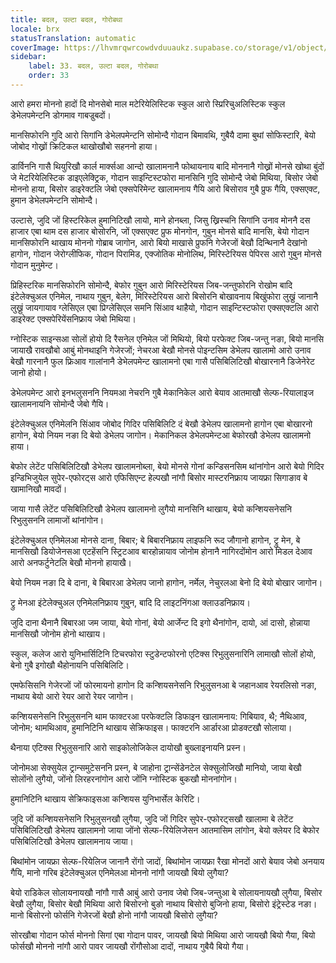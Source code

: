 ```yaml
---
title: बदल, उल्टा बदल, गोरोबथा
locale: brx
statusTranslation: automatic
coverImage: https://lhvmrqwrcowdvduuaukz.supabase.co/storage/v1/object/public/strapi-uploads/small_cover-educacion-fundamental.webp-2d51a7828a2b1309555be27f7e2a61a0.webp
sidebar:
    label: 33. बदल, उल्टा बदल, गोरोबथा
    order: 33
---
```

आरो हमरा मोननो हादों दि मोनसेबो माल मटेरियेलिस्टिक स्कुल आरो स्प्रिरिचुअलिस्टिक स्कुल डेभेलपमेन्टनि डोगमाव गाबज्रुबदों।

मानसिफोरनि गुदि आरो सिगांनि डेभेलपमेन्टनि सोमोन्दै गोदान बिमावथि, गुबैयै दामा बुथां सोफिस्टारि, बेयो जोबोद गोख्रों क्रिटिकल थाखोखौबो सहननो हाया।

डार्विननि गासै थियुरिखौ कार्ल मार्क्सआ आन्दो खालामनानै फोथायनाय बादि मोननानै गोख्रों मोनसे खोथा बुंदों जे मेटरियेलिस्टिक डाइएलेक्ट्रिक, गोदान साइन्टिस्टफोरा मानसिनि गुदि सोमोन्दै जेबो मिथिया, बिसोर जेबो मोननो हाया, बिसोर डाइरेक्टलि जेबो एक्सपेरिमेन्ट खालामनाय गैयि आरो बिसोराव गुबै प्रुफ गैयि, एक्सएक्ट, हुमान डेभेलपमेन्टनि सोमोन्दै।

उल्टासे, जुदि जों हिस्टरिकेल हुमानिटिखौ लायो, माने होनब्ला, जिसु ख्रिस्चनि सिगांनि उनाव मोननै दस हाजार एबा थाम दस हाजार बोसोरनि, जों एक्सएक्ट प्रुफ मोनगोन, गुबुन मोनसे बादि मानसि, बेयो गोदान मानसिफोरनि थाखाय मोननो गोब्राब जागोन, आरो बियो माखासे प्रुफनि गेजेरजों बेखौ दिन्थिनानै देखांनो हागोन, गोदान जेरोग्लीफिक, गोदान पिरामिड, एक्जोतिक मोनोलिथ, मिरिस्टेरियस पेपिरस आरो गुबुन मोनसे गोदान मुनुमेन्ट।

प्रिहिस्टरिक मानसिफोरनि सोमोन्दै, बेफोर गुबुन आरो मिरिस्टेरियस जिब-जन्तुफोरनि रोखोम बादि इंटेलेक्चुअल एनिमेल, नाथाय गुबुन, बेलेग, मिरिस्टेरियस आरो बिसोरनि बोखावनाय बिखुंफोरा लुख्रुं जानानै लुख्रुं जायगायाव ग्लेसिएल एबा प्रिग्लेसिएल समनि सिंआव थाहैयो, गोदान साइन्टिस्टफोरा एक्सएक्टलि आरो डाइरेक्ट एक्सपेरियेंसनिफ्राय जेबो मिथिया।

ग्नोस्टिक साइन्सआ सोलों होयो दि रैसनेल एनिमेल जों मिथियो, बियो परफेक्ट जिब-जन्तु नङा, बियो मानसि जायाखै रावखौबो आबुं मोनथाइनि गेजेरजों; नेचरआ बेखौ मोनसे पोइन्टसिम डेभेलप खालामो आरो उनाव बेखौ गारनानै फुल फ्रिआव गालांनानै डेभेलपमेन्ट खालामनो एबा गासै पसिबिलिटिखौ बोखारनानै डिजेनेरेट जानो होयो।

डेभेलपमेन्ट आरो इनभलुसननि नियमआ नेचरनि गुबै मेकानिकेल आरो बेयाव आतमाखौ सेल्फ-रियालाइज खालामनायनि सोमोन्दै जेबो गैयि।

इंटेलेक्चुअल एनिमेलनि सिंआव जोबोद गिदिर पसिबिलिटि दं बेखौ डेभेलप खालामनो हागोन एबा बोखारनो हागोन, बेयो नियम नङा दि बेयो डेभेलप जागोन। मेकानिकल डेभेलपमेन्टआ बेफोरखौ डेभेलप खालामनो हाया।

बेफोर लेटेंट पसिबिलिटिखौ डेभेलप खालामनोब्ला, बेयो मोनसे गोनां कन्डिसनसिम थांनांगोन आरो बेयो गिदिर इन्डिभिजुयेल सुपेर-एफोरट्स आरो एफिसिएन्ट हेल्पखौ नांगौ बिसोर मास्टरनिफ्राय जायफ्रा सिगाङाव बे खामानिखौ मावदों।

जाया गासै लेटेंट पसिबिलिटिखौ डेभेलप खालामनो लुगैयो मानसिनि थाखाय, बेयो कन्शियसनेसनि रिभुलुसननि लामाजों थांनांगोन।

इंटेलेक्चुअल एनिमेलआ मोनसे दाना, बिबार; बे बिबारनिफ्राय लाइफनि रूद जौगानो हागोन, ट्रु मेन, बे मानसिखौ डियोजेनसआ एटहेंसनि स्ट्रिटआव बारहोन्नायाव जोनोम होनानै नागिरदोंमोन आरो मिडल देआव आरो अनफर्टुनेटलि बेखौ मोननो हायाखै।

बेयो नियम नङा दि बे दाना, बे बिबारआ डेभेलप जानो हागोन, नर्मेल, नेचुरलआ बेनो दि बेयो बोखार जागोन।

ट्रु मेनआ इंटेलेक्चुअल एनिमेलनिफ्राय गुबुन, बादि दि लाइटनिंगआ क्लाउडनिफ्राय।

जुदि दाना थैनानै बिबारआ जम जाया, बेयो गोनां, बेयो आर्जेन्ट दि इगो थैनांगोन, दायो, आं दासो, होन्नाया मानसिखौ जोनोम होनो थाखाय।

स्कुल, कलेज आरो युनिभार्सिटिनि टिचरफोरा स्टुडेन्टफोरनो एटिक्स रिभुलुसनारिनि लामाखौ सोलों होयो, बेनो गुबै इगोखौ थैहोनायनि पसिबिलिटि।

एमफेसिसनि गेजेरजों जों फोरमायनो हागोन दि कन्शियसनेसनि रिभुलुसनआ बे जहानआव रेयरलिसो नङा, नाथाय बेयो आरो रेयर आरो रेयर जागोन।

कन्शियसनेसनि रिभुलुसननि थाम फाक्टरआ परफेक्टलि डिफाइन खालामनाय: गिबियाव, थै; नैथिआव, जोनोम; थामथिआव, हुमानिटिनि थाखाय सेक्रिफाइस। फाक्टरनि आर्डारआ प्रोडक्टखौ सोलाया।

थैनाया एटिक्स रिभुलुसनारि आरो साइकोलोजिकेल दायोखौ बुख्लाइनायनि प्रस्न।

जोनोमआ सेक्सुयेल ट्रान्समुटेसननि प्रस्न, बे जाहोना ट्रान्सेंडेनटेल सेक्सुलोजिखौ मानियो, जाया बेखौ सोलोंनो लुगैयो, जोंनो लिरहरनांगोन आरो जोंनि ग्नोस्टिक बुकखौ मोननांगोन।

हुमानिटिनि थाखाय सेक्रिफाइसआ कन्शियस युनिभार्सेल केरिटि।

जुदि जों कन्शियसनेसनि रिभुलुसनखौ लुगैया, जुदि जों गिदिर सुपेर-एफोरट्सखौ खालामा बे लेटेंट पसिबिलिटिखौ डेभेलप खालामनो जाया जोंनो सेल्फ-रियेलिजेसन आतमासिम लांगोन, बेयो क्लेयर दि बेफोर पसिबिलिटिखौ डेभेलप खालामनाय जाया।

बिथांमोन जायफ्रा सेल्फ-रियेलिज जानानै रोंगो जादों, बिथांमोन जायफ्रा रैखा मोनदों आरो बेयाव जेबो अनयाय गैयि, मानो गरिब इंटेलेक्चुअल एनिमेलआ मोननो नांगौ जायखौ बियो लुगैया?

बेयो राडिकेल सोलायनायखौ नांगौ गासै आबुं आरो उनाव जेबो जिब-जन्तुआ बे सोलायनायखौ लुगैया, बिसोर बेखौ लुगैया, बिसोर बेखौ मिथिया आरो बिसोरनो बुङो नाथाय बिसोरो बुजिनो हाया, बिसोरो इंट्रेस्टेड नङा। मानो बिसोरनो फोर्सनि गेजेरजों बेखौ होनो नांगौ जायखौ बिसोरो लुगैया?

सोरखौबा गोदान फोर्स मोननो सिगां एबा गोदान पावर, जायखौ बियो मिथिया आरो जायखौ बियो गैया, बियो फोर्सखौ मोननो नांगौ आरो पावर जायखौ रोंगौसोआ दादों, नाथाय गुबैयै बियो गैया।
